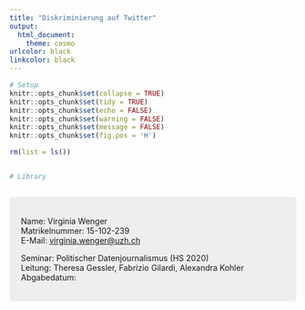 ```yaml
---
title: "Diskriminierung auf Twitter"
output: 
  html_document:
    theme: cosmo
urlcolor: black
linkcolor: black
---
```

```r
# Setup
knitr::opts_chunk$set(collapse = TRUE)
knitr::opts_chunk$set(tidy = TRUE)
knitr::opts_chunk$set(echo = FALSE) 
knitr::opts_chunk$set(warning = FALSE) 
knitr::opts_chunk$set(message = FALSE) 
knitr::opts_chunk$set(fig.pos = 'H')
```

```r
rm(list = ls())


# Library

```

```r

```

<style>
div.blue { background-color:#edeef0; border-radius: 5px; padding: 20px;}
</style>
<div class = "blue">

Name: Virginia Wenger  
Matrikelnummer: 15-102-239  
E-Mail: [virginia.wenger@uzh.ch](mailto:virginia.wenger@uzh.ch)  

Seminar: Politischer Datenjournalismus (HS 2020)  
Leitung: Theresa Gessler, Fabrizio Gilardi, Alexandra Kohler  
Abgabedatum:  

</div>



